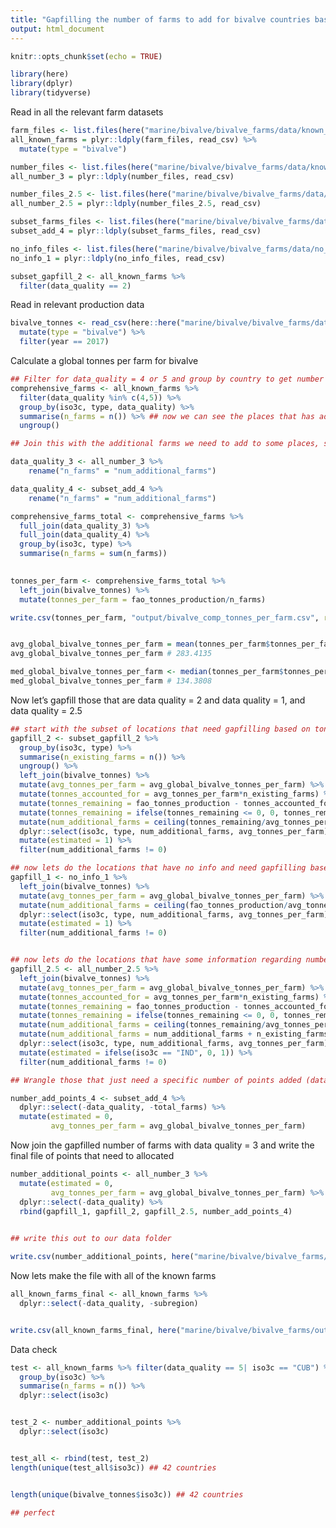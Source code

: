 ```yaml
---
title: "Gapfilling the number of farms to add for bivalve countries based on tonnes of production"
output: html_document
---
```


```r
knitr::opts_chunk$set(echo = TRUE)

library(here)
library(dplyr)
library(tidyverse)
```

Read in all the relevant farm datasets 

```r

farm_files <- list.files(here("marine/bivalve/bivalve_farms/data/known_farm_sites_2_4_5"), full=TRUE)
all_known_farms = plyr::ldply(farm_files, read_csv) %>%
  mutate(type = "bivalve")

number_files <- list.files(here("marine/bivalve/bivalve_farms/data/known_number_farms_3"), full=TRUE)
all_number_3 = plyr::ldply(number_files, read_csv)

number_files_2.5 <- list.files(here("marine/bivalve/bivalve_farms/data/known_subset_2.5"), full=TRUE)
all_number_2.5 = plyr::ldply(number_files_2.5, read_csv)

subset_farms_files <- list.files(here("marine/bivalve/bivalve_farms/data/subset_known_add_points_4"), full=TRUE)
subset_add_4 = plyr::ldply(subset_farms_files, read_csv)

no_info_files <- list.files(here("marine/bivalve/bivalve_farms/data/no_info_1"), full=TRUE)
no_info_1 = plyr::ldply(no_info_files, read_csv)

subset_gapfill_2 <- all_known_farms %>%
  filter(data_quality == 2)
```

Read in relevant production data
```r
bivalve_tonnes <- read_csv(here::here("marine/bivalve/bivalve_farms/data/fao_mariculture_bivalve.csv")) %>%
  mutate(type = "bivalve") %>%
  filter(year == 2017)
```

Calculate a global tonnes per farm for bivalve

```r
## Filter for data_quality = 4 or 5 and group by country to get number of farms
comprehensive_farms <- all_known_farms %>%
  filter(data_quality %in% c(4,5)) %>% 
  group_by(iso3c, type, data_quality) %>%
  summarise(n_farms = n()) %>% ## now we can see the places that has additional farms to add
  ungroup()

## Join this with the additional farms we need to add to some places, so we can calculate a comprehensive tonnes/farm for bivalve 

data_quality_3 <- all_number_3 %>%
    rename("n_farms" = "num_additional_farms")

data_quality_4 <- subset_add_4 %>%
    rename("n_farms" = "num_additional_farms")

comprehensive_farms_total <- comprehensive_farms %>%
  full_join(data_quality_3) %>%
  full_join(data_quality_4) %>%
  group_by(iso3c, type) %>%
  summarise(n_farms = sum(n_farms))
  

tonnes_per_farm <- comprehensive_farms_total %>%
  left_join(bivalve_tonnes) %>%
  mutate(tonnes_per_farm = fao_tonnes_production/n_farms)

write.csv(tonnes_per_farm, "output/bivalve_comp_tonnes_per_farm.csv", row.names = FALSE)


avg_global_bivalve_tonnes_per_farm = mean(tonnes_per_farm$tonnes_per_farm)
avg_global_bivalve_tonnes_per_farm # 283.4135

med_global_bivalve_tonnes_per_farm <- median(tonnes_per_farm$tonnes_per_farm)
med_global_bivalve_tonnes_per_farm # 134.3808
```

Now let's gapfill those that are data quality = 2 and data quality = 1, and data quality = 2.5

```r
## start with the subset of locations that need gapfilling based on tonnes/farm
gapfill_2 <- subset_gapfill_2 %>%
  group_by(iso3c, type) %>%
  summarise(n_existing_farms = n()) %>%
  ungroup() %>%
  left_join(bivalve_tonnes) %>%
  mutate(avg_tonnes_per_farm = avg_global_bivalve_tonnes_per_farm) %>%
  mutate(tonnes_accounted_for = avg_tonnes_per_farm*n_existing_farms) %>%
  mutate(tonnes_remaining = fao_tonnes_production - tonnes_accounted_for) %>%
  mutate(tonnes_remaining = ifelse(tonnes_remaining <= 0, 0, tonnes_remaining)) %>%
  mutate(num_additional_farms = ceiling(tonnes_remaining/avg_tonnes_per_farm)) %>%
  dplyr::select(iso3c, type, num_additional_farms, avg_tonnes_per_farm) %>%
  mutate(estimated = 1) %>%
  filter(num_additional_farms != 0)

## now lets do the locations that have no info and need gapfilling based on tonnes/farm
gapfill_1 <- no_info_1 %>%
  left_join(bivalve_tonnes) %>%
  mutate(avg_tonnes_per_farm = avg_global_bivalve_tonnes_per_farm) %>%
  mutate(num_additional_farms = ceiling(fao_tonnes_production/avg_tonnes_per_farm)) %>%
  dplyr::select(iso3c, type, num_additional_farms, avg_tonnes_per_farm) %>%
  mutate(estimated = 1) %>%
  filter(num_additional_farms != 0)


## now lets do the locations that have some information regarding number of farms 
gapfill_2.5 <- all_number_2.5 %>%
  left_join(bivalve_tonnes) %>%
  mutate(avg_tonnes_per_farm = avg_global_bivalve_tonnes_per_farm) %>%
  mutate(tonnes_accounted_for = avg_tonnes_per_farm*n_existing_farms) %>%
  mutate(tonnes_remaining = fao_tonnes_production - tonnes_accounted_for) %>%
  mutate(tonnes_remaining = ifelse(tonnes_remaining <= 0, 0, tonnes_remaining)) %>%
  mutate(num_additional_farms = ceiling(tonnes_remaining/avg_tonnes_per_farm)) %>%
  mutate(num_additional_farms = num_additional_farms + n_existing_farms) %>% 
  dplyr::select(iso3c, type, num_additional_farms, avg_tonnes_per_farm) %>%
  mutate(estimated = ifelse(iso3c == "IND", 0, 1)) %>%
  filter(num_additional_farms != 0)

## Wrangle those that just need a specific number of points added (data_quality = 4)

number_add_points_4 <- subset_add_4 %>%
  dplyr::select(-data_quality, -total_farms) %>%
  mutate(estimated = 0, 
         avg_tonnes_per_farm = avg_global_bivalve_tonnes_per_farm)

```

Now join the gapfilled number of farms with data quality = 3 and write the final file of points that need to allocated 

```r
number_additional_points <- all_number_3 %>%
  mutate(estimated = 0,
         avg_tonnes_per_farm = avg_global_bivalve_tonnes_per_farm) %>%
  dplyr::select(-data_quality) %>%
  rbind(gapfill_1, gapfill_2, gapfill_2.5, number_add_points_4)
  

## write this out to our data folder

write.csv(number_additional_points, here("marine/bivalve/bivalve_farms/output/bivalve_points_to_add_final.csv"), row.names = FALSE)
```

Now lets make the file with all of the known farms 

```r
all_known_farms_final <- all_known_farms %>%
  dplyr::select(-data_quality, -subregion)


write.csv(all_known_farms_final, here("marine/bivalve/bivalve_farms/output/all_known_bivalve_farms_final.csv"), row.names = FALSE)

```



Data check 

```r
test <- all_known_farms %>% filter(data_quality == 5| iso3c == "CUB") %>%
  group_by(iso3c) %>%
  summarise(n_farms = n()) %>%
  dplyr::select(iso3c)


test_2 <- number_additional_points %>%
  dplyr::select(iso3c)


test_all <- rbind(test, test_2)
length(unique(test_all$iso3c)) ## 42 countries


length(unique(bivalve_tonnes$iso3c)) ## 42 countries

## perfect

```


